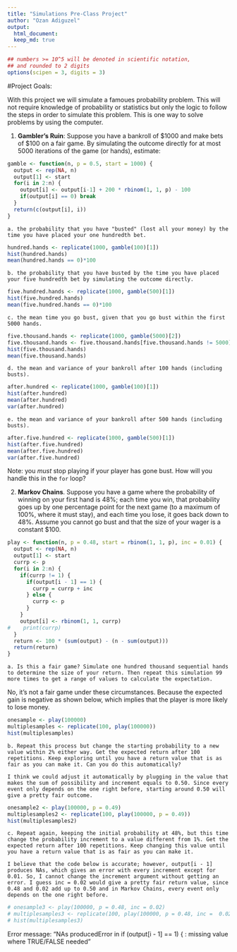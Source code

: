 ```yaml
---
title: "Simulations Pre-Class Project"
author: "Ozan Adiguzel"
output:
  html_document:
  keep_md: true
---
```


<style type="text/css">
.table {

    width: 80%;
    margin-left:10%; 
    margin-right:10%;
}
</style>
```r
## numbers >= 10^5 will be denoted in scientific notation,
## and rounded to 2 digits
options(scipen = 3, digits = 3)
```




#Project Goals:


With this project we will simulate a famoues probability problem. This will not require knowledge of probability or statistics but only the logic to follow the steps in order to simulate this problem. This is one way to solve problems by using the computer. 

 1. **Gambler's Ruin**: Suppose you have a bankroll of $1000 and make bets of $100 on a fair game. By simulating the outcome directly for at most 5000 iterations of the game (or hands), estimate:

```r
gamble <- function(n, p = 0.5, start = 1000) {
  output <- rep(NA, n)
  output[1] <- start
  for(i in 2:n) {
    output[i] <- output[i-1] + 200 * rbinom(1, 1, p) - 100
    if(output[i] == 0) break
  }
  return(c(output[i], i))
}
```
 
 
    a. the probability that you have "busted" (lost all your money) by the time you have placed your one hundredth bet. 
    
```r
hundred.hands <- replicate(1000, gamble(100)[1])
hist(hundred.hands)
mean(hundred.hands == 0)*100
```

    b. the probability that you have busted by the time you have placed your five hundredth bet by simulating the outcome directly. 

```r
five.hundred.hands <- replicate(1000, gamble(500)[1])
hist(five.hundred.hands)
mean(five.hundred.hands == 0)*100
```

    c. the mean time you go bust, given that you go bust within the first 5000 hands.
    
```r
five.thousand.hands <- replicate(1000, gamble(5000)[2])
five.thousand.hands <- five.thousand.hands[five.thousand.hands != 5000]
hist(five.thousand.hands)
mean(five.thousand.hands)
```

    d. the mean and variance of your bankroll after 100 hands (including busts).
    
```r
after.hundred <- replicate(1000, gamble(100)[1])
hist(after.hundred)
mean(after.hundred)
var(after.hundred)
```

    e. the mean and variance of your bankroll after 500 hands (including busts).
    
```r
after.five.hundred <- replicate(1000, gamble(500)[1])
hist(after.five.hundred)
mean(after.five.hundred)
var(after.five.hundred)
```
 
Note: you *must* stop playing if your player has gone bust. How will you handle this in the `for` loop?

2. **Markov Chains**. Suppose you have a game where the probability of winning on your first hand is 48%; each time you win, that probability goes up by one percentage point for the next game (to a maximum of 100%, where it must stay), and each time you lose, it goes back down to 48%. Assume you cannot go bust and that the size of your wager is a constant $100.

```r
play <- function(n, p = 0.48, start = rbinom(1, 1, p), inc = 0.01) {
  output <- rep(NA, n)
  output[1] <- start
  currp <- p
  for(i in 2:n) {
    if(currp != 1) {
      if(output[i - 1] == 1) {
        currp = currp + inc
      } else {
        currp <- p
      }
    }
    output[i] <- rbinom(1, 1, currp)
#    print(currp)
  }
  return <- 100 * (sum(output) - (n - sum(output)))
  return(return)
}
```

    a. Is this a fair game? Simulate one hundred thousand sequential hands to determine the size of your return. Then repeat this simulation 99 more times to get a range of values to calculate the expectation.

  No, it's not a fair game under these circumstances. Because the expected gain is negative as shown below, which implies that the player is more likely to lose money.
  
```r
onesample <- play(100000)
multiplesamples <- replicate(100, play(100000))
hist(multiplesamples)
```

    b. Repeat this process but change the starting probability to a new value within 2% either way. Get the expected return after 100 repetitions. Keep exploring until you have a return value that is as fair as you can make it. Can you do this automatically?
    
    I think we could adjust it automatically by plugging in the value that makes the sum of possibility and increment equals to 0.50. Since every event only depends on the one right before, starting around 0.50 will give a pretty fair outcome. 
    
```r
onesample2 <- play(100000, p = 0.49)
multiplesamples2 <- replicate(100, play(100000, p = 0.49))
hist(multiplesamples2)
```

    c. Repeat again, keeping the initial probability at 48%, but this time change the probability increment to a value different from 1%. Get the expected return after 100 repetitions. Keep changing this value until you have a return value that is as fair as you can make it. 
    
    I believe that the code below is accurate; however, output[i - 1] produces NAs, which gives an error with every increment except for 0.01. So, I cannot change the increment argument without getting an error. I guess inc = 0.02 would give a pretty fair return value, since 0.48 and 0.02 add up to 0.50 and in Markov Chains, every event only depends on the one right before. 
    
```r
# onesample3 <- play(100000, p = 0.48, inc = 0.02)
# multiplesamples3 <- replicate(100, play(100000, p = 0.48, inc =  0.02))
# hist(multiplesamples3)
```
Error message: "NAs producedError in if (output[i - 1] == 1) { : 
  missing value where TRUE/FALSE needed"

